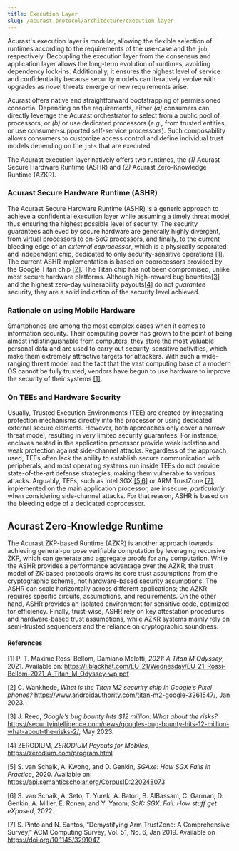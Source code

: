 ```yaml
---
title: Execution Layer
slug: /acurast-protocol/architecture/execution-layer
---
```



Acurast's execution layer is modular, allowing the flexible selection of runtimes according to the requirements of the use-case and the `job`, respectively. Decoupling the execution layer from the consensus and application layer allows the long-term evolution of runtimes, avoiding dependency lock-ins. Additionally, it ensures the highest level of service and confidentiality because security models can iteratively evolve with upgrades as novel threats emerge or new requirements arise. 

Acurast offers native and straightforward bootstrapping of permissioned consortia. Depending on the requirements, either *(a)* consumers can directly leverage the Acurast orchestrator to select from a public pool of processors, or *(b)* or use dedicated processors (*e.g.,* from trusted entities, or use consumer-supported self-service processors). Such composability allows consumers to customize access control and define individual trust models depending on the `jobs` that are executed. 

The Acurast execution layer natively offers two runtimes, the *(1)* Acurast Secure Hardware Runtime (ASHR) and *(2)* Acurast Zero-Knowledge Runtime (AZKR). 

### Acurast Secure Hardware Runtime (ASHR)
The Acurast Secure Hardware Runtime (ASHR) is a generic approach to achieve a confidential execution layer while assuming a timely threat model, thus ensuring the highest possible level of security. The security guarantees achieved by secure hardware are generally highly divergent, from virtual processors to on-SoC processors, and finally, to the current bleeding edge of an *external coprocessor*, which is a physically separated and independent chip, dedicated to only security-sensitive operations [[1]](#references). The current ASHR implementation is based on coprocessors provided by the Google Titan chip [[2]](#references). The Titan chip has not been compromised, unlike most secure hardware platforms. Although high-reward bug bounties[[3]](#references) and the highest zero-day vulnerability payouts[[4]](#references) do not *guarantee* security, they are a solid indication of the security level achieved.

### Rationale on using Mobile Hardware
Smartphones are among the most complex cases when it comes to information security. Their computing power has grown to the point of being almost indistinguishable from computers, they store the most valuable personal data and are used to carry out security-sensitive activities, which make them extremely attractive targets for attackers. With such a wide-ranging threat model and the fact that the vast computing base of a modern OS cannot be fully trusted, vendors have begun to use hardware to improve the security of their systems [[1]](#references).

### On TEEs and Hardware Security
Usually, Trusted Execution Environments (TEE) are created by integrating protection mechanisms directly into the processor or using dedicated external secure elements. However, both approaches only cover a narrow threat model, resulting in very limited security guarantees. For instance, enclaves nested in the application processor provide weak isolation and weak protection against side-channel attacks. Regardless of the approach used, TEEs often lack the ability to establish secure communication with peripherals, and most operating systems run inside TEEs do not provide state-of-the-art defense strategies, making them vulnerable to various attacks. Arguably, TEEs, such as Intel SGX [[5,6]](#references) or ARM TrustZone [[7]](#references), implemented on the main application processor, are insecure, *particularly* when considering side-channel attacks. For that reason, ASHR is based on the bleeding edge of a dedicated coprocessor.

## Acurast Zero-Knowledge Runtime
The Acurast ZKP-based Runtime (AZKR) is another approach towards achieving general-purpose verifiable computation by leveraging recursive ZKP, which can generate and aggregate proofs for any computation. While the ASHR provides a performance advantage over the AZKR, the trust model of ZK-based protocols draws its core trust assumptions from the cryptographic scheme, not hardware-based security assumptions. The ASHR can scale horizontally across different applications; the AZKR requires specific circuits, assumptions, and requirements. On the other hand, ASHR provides an isolated environment for sensitive code, optimized for efficiency. Finally, trust-wise, ASHR rely on key attestation procedures and hardware-based trust assumptions, while AZKR systems mainly rely on semi-trusted sequencers and the reliance on cryptographic soundness. 

#### References 
[1] P. T. Maxime Rossi Bellom, Damiano Melotti, *2021: A Titan
M Odyssey*, 2021. Available on: https://i.blackhat.com/EU-21/Wednesday/EU-21-Rossi-Bellom-2021_A_Titan_M_Odyssey-wp.pdf

[2] C. Wankhede, *What is the Titan M2 security chip in Google’s Pixel phones?* https://www.androidauthority.com/titan-m2-google-3261547/, Jan 2023.

[3] J. Reed, *Google’s bug bounty hits $12 million: What about the risks?* https://securityintelligence.com/news/googles-bug-bounty-hits-12-million-what-about-the-risks-2/, May 2023.

[4] ZERODIUM, *ZERODIUM Payouts for Mobiles*, https://zerodium.com/program.html

[5] S. van Schaik, A. Kwong, and D. Genkin, *SGAxe: How SGX Fails in Practice*, 2020. Available on: https://api.semanticscholar.org/CorpusID:220248073

[6] S. van Schaik, A. Seto, T. Yurek, A. Batori, B. AlBassam, C. Garman, D. Genkin, A. Miller, E. Ronen, and Y. Yarom, *SoK: SGX. Fail: How stuff get eXposed*, 2022.

[7] S. Pinto and N. Santos, “Demystifying Arm TrustZone: A Comprehensive Survey,” ACM Computing Survey, Vol. 51, No. 6, Jan 2019. Available on
https://doi.org/10.1145/3291047